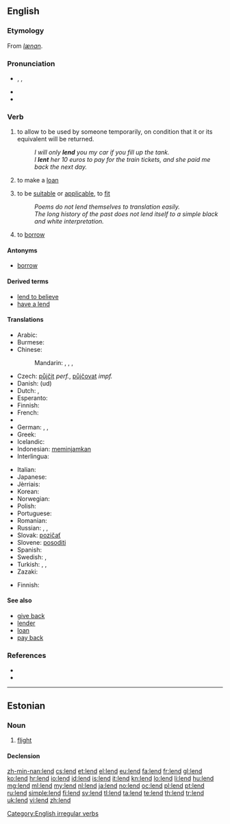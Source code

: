==English==

===Etymology===
From {{etyl|ang}} ''[[lænan]]''.

===Pronunciation===
* {{enPR|lĕnd}}, {{IPA|/lɛnd/}}, {{X-SAMPA|/lEnd/}}
* {{audio|en-us-lend.ogg|Audio (US)}}
* {{rhymes|ɛnd}}

===Verb===
{{en-verb|lends|lending|lent}}

# {{transitive}} to allow to be used by someone temporarily, on condition that it or its equivalent will be returned.
#: ''I will only '''lend''' you my car if you fill up the tank.''
#: ''I '''lent''' her 10 euros to pay for the train tickets, and she paid me back the next day.''
# {{intransitive}} to make a [[loan]]
# {{reflexive}} to be [[suitable]] or [[applicable]], to [[fit]]
#: ''Poems do not lend themselves to translation easily.''
#: ''The long history of the past does not lend itself to a simple black and white interpretation.''
# {{proscribed}} to [[borrow]]

====Antonyms====
* [[borrow]]

====Derived terms====
* [[lend to believe]]
* [[have a lend]]

====Translations====
{{trans-top|to allow to be used temporarily}}
* Arabic: {{t-|ar|أعار|tr=ʾaʿāra}}
* Burmese: {{t+|my|ငှား|tr=hnga:|sc=Mymr}}
* Chinese:
*: Mandarin: {{t+|cmn|借出|tr=jièchū|sc=Hani}}, {{t+|cmn|借|tr=jiè|sc=Hani}}, {{t+|cmn|貸款|sc=Hani}}, {{t+|cmn|贷款|tr=dàikuǎn|sc=Hani}}
* Czech: [[půjčit]] ''perf.'', [[půjčovat]] ''impf.''
* Danish: {{t+|da|låne}} (ud)
* Dutch: {{t+|nl|lenen}}, {{t+|nl|uitlenen}}
* Esperanto: {{t-|eo|prunti}}
* Finnish: {{t+|fi|lainata}}
* French: {{t+|fr|prêter}}
* {{trreq|Georgian}}
* German: {{t+|de|leihen}}, {{t+|de|verleihen}}, {{t+|de|borgen}}
* Greek: {{t+|el|δανείζω|tr=daneízo}}
* Icelandic: {{t+|is|lána}}
* Indonesian: [[pinjam|meminjamkan]]
* Interlingua: {{t-|ia|prestar}}
{{trans-mid}}
* Italian: {{t+|it|prestare}}
* Japanese: {{t-|ja|貸す|tr=[[かす]], kasu|sc=Jpan}}
* Jèrriais: {{tø|roa-jer|prêter}}
* Korean: {{t+|ko|빌리다|tr=billida|sc=Kore}}
* Norwegian: {{t+|no|låne}}
* Polish: {{t+|pl|pożyczać}}
* Portuguese: {{t+|pt|emprestar}}
* Romanian: {{t+|ro|împrumuta}}
* Russian: {{t+|ru|одалживать|tr=odálživatʹ}} {{impf}},  {{t+|ru|одолжить|tr=odolžítʹ}} {{pf.}},  {{t+|ru|ссужать|tr=ssužátʹ}} {{impf}}
* Slovak: [[pozičať]]
* Slovene: [[posoditi]]
* Spanish: {{t+|es|prestar}}
* Swedish: {{t+|sv|låna}}, {{t-|sv|låna ut}}
* Turkish: {{t-|tr|borç vermek}}, {{t-|tr|iğreti vermek}}, {{t-|tr|ödünç vermek}}
* Zazaki: {{tø|zza|lendene}}
{{trans-bottom}}

{{trans-top|to make a loan}}
* Finnish: {{t+|fi|lainata}}
{{trans-mid}}
{{trans-bottom}}

====See also====
* [[give back]]
* [[lender]]
* [[loan]]
* [[pay back]]

===References===
* {{R:Century 1911}}
* {{R:Webster 1913}}

[[Category:English irregular verbs]]

----

==Estonian==

===Noun===
{{et-noun}}

# [[flight]]

====Declension====
{{rfinfl|lang=et|type=declension}}

[[zh-min-nan:lend]]
[[cs:lend]]
[[et:lend]]
[[el:lend]]
[[eu:lend]]
[[fa:lend]]
[[fr:lend]]
[[gl:lend]]
[[ko:lend]]
[[hr:lend]]
[[io:lend]]
[[id:lend]]
[[is:lend]]
[[it:lend]]
[[kn:lend]]
[[lo:lend]]
[[li:lend]]
[[hu:lend]]
[[mg:lend]]
[[ml:lend]]
[[my:lend]]
[[nl:lend]]
[[ja:lend]]
[[no:lend]]
[[oc:lend]]
[[pl:lend]]
[[pt:lend]]
[[ru:lend]]
[[simple:lend]]
[[fi:lend]]
[[sv:lend]]
[[tl:lend]]
[[ta:lend]]
[[te:lend]]
[[th:lend]]
[[tr:lend]]
[[uk:lend]]
[[vi:lend]]
[[zh:lend]]